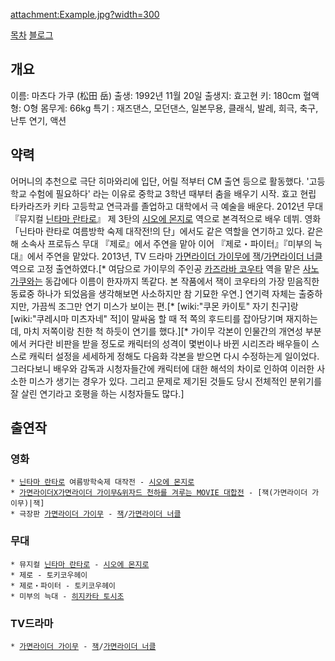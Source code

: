 attachment:Example.jpg?width=300

[[목차]]
[http://ameblo.jp/8739taki/ 블로그]

== 개요 ==
이름: 마츠다 가쿠 (松田 岳)
출생: 1992년 11월 20일
출생지: 효고현
키: 180cm
혈액형: O형
몸무게: 66kg
특기 : 재즈댄스, 모던댄스, 일본무용, 클래식, 발레, 희극, 축구, 난투 연기, 액션

== 약력 ==
어머니의 추천으로 극단 히마와리에 입단, 어릴 적부터 CM 출연 등으로 활동했다. '고등학교 수험에 필요하다' 라는 이유로 중학교 3학년 때부터 춤을 배우기 시작. 효고 현립 타카라즈카 키타 고등학교 연극과를 졸업하고 대학에서 극 예술을 배운다.
2012년 무대 『뮤지컬 [[닌타마 란타로]]』 제 3탄의 [[시오에 몬지로]] 역으로 본격적으로 배우 데뷔. 영화 「닌타마 란타로 여름방학 숙제 대작전!의 단」에서도 같은 역할을 연기하고 있다. 같은 해 소속사 프로듀스 무대 『제로』에서 주연을 맡아 이어 『제로・파이터』『미부의 늑대』에서 주연을 맡았다.
2013년, TV 드라마 [[가면라이더 가이무]]에 [[잭(가면라이더 가이무)|잭]]/[[너클(가면라이더 가이무)|가면라이더 너클]] 역으로 고정 출연하였다.[* 여담으로 가이무의 주인공 [[카즈라바 코우타]] 역을 맡은 [[사노 가쿠]]와는 동갑에다 이름이 한자까지 똑같다. 본 작품에서 잭이 코우타의 가장 믿음직한 동료중 하나가 되었음을 생각해보면 사소하지만 참 기묘한 우연.]
연기력 자체는 출중하지만, 가끔씩 조그만 연기 미스가 보이는 편.[* [wiki:"쿠몬 카이토" 자기 친구]랑 [wiki:"쿠레시마 미츠자네" 적]이 말싸움 할 때 적 쪽의 후드티를 잡아당기며 재지하는데, 마치 저쪽이랑 친한 척 하듯이 연기를 했다.][* 가이무 각본이 인물간의 개연성 부분에서 커다란 비판을 받을 정도로 캐릭터의 성격이 몇번이나 바뀐 시리즈라 배우들이 스스로 캐릭터 설정을 세세하게 정해도 다음화 각본을 받으면 다시 수정하는게 일이었다. 그러다보니 배우와 감독과 시청자들간에 캐릭터에 대한 해석의 차이로 인하여 이러한 사소한 미스가 생기는 경우가 있다. 그리고 문제로 제기된 것들도 당시 전체적인 분위기를 잘 살린 연기라고 호평을 하는 시청자들도 많다.]
== 출연작 ==
=== 영화 ===
 * [[닌타마 란타로]] 여름방학숙제 대작전 - [[시오에 몬지로]]
 * [[가면라이더X가면라이더 가이무&위자드 천하를 겨루는 MOVIE 대합전]] - [잭(가면라이더 가이무)|잭]
 * 극장판 [[가면라이더 가이무]] - [[잭(가면라이더 가이무)|잭]]/[[너클(가면라이더 가이무)|가면라이더 너클]]

=== 무대 ===
 * 뮤지컬 [[닌타마 란타로]] - [[시오에 몬지로]]
 * 제로 - 토키코우헤이
 * 제로・파이터 - 토키코우헤이
 * 미부의 늑대 - [[히지카타 토시조]]

=== TV드라마 ===
 * [[가면라이더 가이무]] - [[잭(가면라이더 가이무)|잭]]/[[너클(가면라이더 가이무)|가면라이더 너클]]
